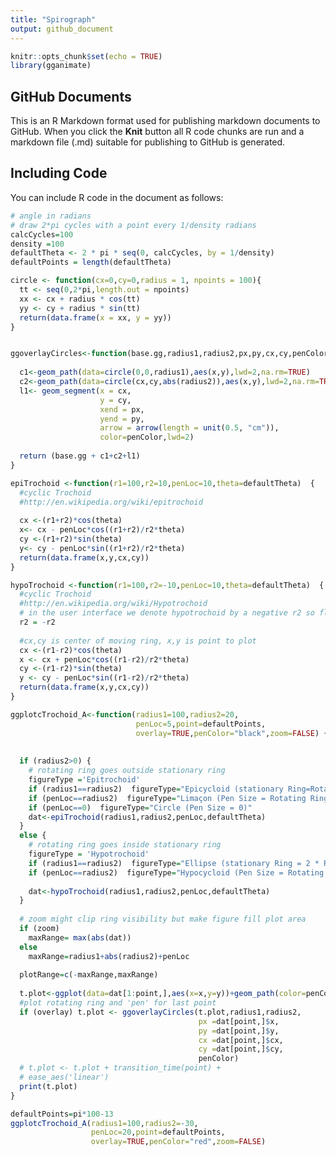 ```yaml
---
title: "Spirograph"
output: github_document
---
```


```r
knitr::opts_chunk$set(echo = TRUE)
library(gganimate)
```

## GitHub Documents

This is an R Markdown format used for publishing markdown documents to GitHub. When you click the **Knit** button all R code chunks are run and a markdown file (.md) suitable for publishing to GitHub is generated.

## Including Code

You can include R code in the document as follows:

```r
# angle in radians
# draw 2*pi cycles with a point every 1/density radians
calcCycles=100
density =100
defaultTheta <- 2 * pi * seq(0, calcCycles, by = 1/density)
defaultPoints = length(defaultTheta)

circle <- function(cx=0,cy=0,radius = 1, npoints = 100){
  tt <- seq(0,2*pi,length.out = npoints)
  xx <- cx + radius * cos(tt)
  yy <- cy + radius * sin(tt)
  return(data.frame(x = xx, y = yy))
}  


ggoverlayCircles<-function(base.gg,radius1,radius2,px,py,cx,cy,penColor){
  
  c1<-geom_path(data=circle(0,0,radius1),aes(x,y),lwd=2,na.rm=TRUE)
  c2<-geom_path(data=circle(cx,cy,abs(radius2)),aes(x,y),lwd=2,na.rm=TRUE)
  l1<- geom_segment(x = cx, 
                    y = cy, 
                    xend = px, 
                    yend = py,
                    arrow = arrow(length = unit(0.5, "cm")),
                    color=penColor,lwd=2)
  
  return (base.gg + c1+c2+l1)
}

epiTrochoid <-function(r1=100,r2=10,penLoc=10,theta=defaultTheta)  {
  #cyclic Trochoid
  #http://en.wikipedia.org/wiki/epitrochoid
  
  cx <-(r1+r2)*cos(theta)
  x<- cx - penLoc*cos((r1+r2)/r2*theta)
  cy <-(r1+r2)*sin(theta)
  y<- cy - penLoc*sin((r1+r2)/r2*theta)
  return(data.frame(x,y,cx,cy))
}

hypoTrochoid <-function(r1=100,r2=-10,penLoc=10,theta=defaultTheta)  {
  #cyclic Trochoid
  #http://en.wikipedia.org/wiki/Hypotrochoid
  # in the user interface we denote hypotrochoid by a negative r2 so flip this sign for the usual formulation
  r2 = -r2
  
  #cx,cy is center of moving ring, x,y is point to plot
  cx <-(r1-r2)*cos(theta)
  x <- cx + penLoc*cos((r1-r2)/r2*theta)
  cy <-(r1-r2)*sin(theta)
  y <- cy - penLoc*sin((r1-r2)/r2*theta)
  return(data.frame(x,y,cx,cy))
}

ggplotcTrochoid_A<-function(radius1=100,radius2=20,
                            penLoc=5,point=defaultPoints,
                            overlay=TRUE,penColor="black",zoom=FALSE) {
  
  
  if (radius2>0) {
    # rotating ring goes outside stationary ring
    figureType ='Epitrochoid'
    if (radius1==radius2)  figureType="Epicycloid (stationary Ring=Rotating Ring)"
    if (penLoc==radius2)  figureType="Limaçon (Pen Size = Rotating Ring)"      
    if (penLoc==0)  figureType="Circle (Pen Size = 0)"      
    dat<-epiTrochoid(radius1,radius2,penLoc,defaultTheta)
  }
  else {
    # rotating ring goes inside stationary ring
    figureType = 'Hypotrochoid'
    if (radius1==radius2)  figureType="Ellipse (stationary Ring = 2 * Rotating Ring)"
    if (penLoc==radius2)  figureType="Hypocycloid (Pen Size = Rotating Ring)"      
    
    dat<-hypoTrochoid(radius1,radius2,penLoc,defaultTheta)
  } 
  
  # zoom might clip ring visibility but make figure fill plot area
  if (zoom)
    maxRange= max(abs(dat))
  else
    maxRange=radius1+abs(radius2)+penLoc
  
  plotRange=c(-maxRange,maxRange)
  
  t.plot<-ggplot(data=dat[1:point,],aes(x=x,y=y))+geom_path(color=penColor)+xlim(plotRange)+ylim(plotRange)
  #plot rotating ring and 'pen' for last point
  if (overlay) t.plot <- ggoverlayCircles(t.plot,radius1,radius2,
                                          px =dat[point,]$x,
                                          py =dat[point,]$y,
                                          cx =dat[point,]$cx,
                                          cy =dat[point,]$cy,
                                          penColor)
  # t.plot <- t.plot + transition_time(point) +
  # ease_aes('linear')
  print(t.plot)
} 

defaultPoints=pi*100-13
ggplotcTrochoid_A(radius1=100,radius2=-30,
                  penLoc=20,point=defaultPoints,
                  overlay=TRUE,penColor="red",zoom=FALSE)
```

